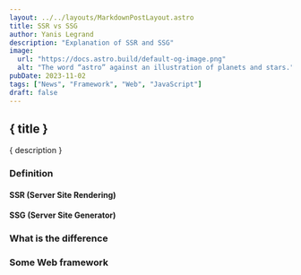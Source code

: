 ```yaml
---
layout: ../../layouts/MarkdownPostLayout.astro
title: SSR vs SSG
author: Yanis Legrand
description: "Explanation of SSR and SSG"
image: 
  url: "https://docs.astro.build/default-og-image.png"
  alt: "The word “astro” against an illustration of planets and stars."
pubDate: 2023-11-02
tags: ["News", "Framework", "Web", "JavaScript"]
draft: false
---
```


## { title }

{ description } 

### Definition

#### SSR (Server Site Rendering)

#### SSG (Server Site Generator)

### What is the difference

### Some Web framework

